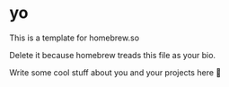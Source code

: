 # yo

This is a template for homebrew.so


Delete it because homebrew treads this file as your bio.

Write some cool stuff about you and your projects here 🚀
